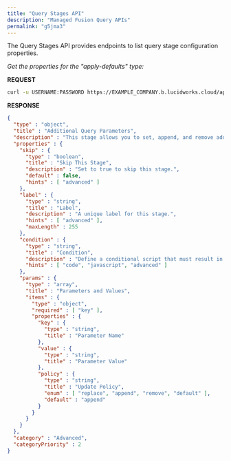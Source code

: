 ```yaml
---
title: "Query Stages API"
description: "Managed Fusion Query APIs"
permalink: "g5jma3"
---
```


The Query Stages API provides endpoints to list query stage configuration properties.

*Get the properties for the "apply-defaults" type:*

**REQUEST**

```sh
curl -u USERNAME:PASSWORD https://EXAMPLE_COMPANY.b.lucidworks.cloud/api/query-stages/schema/set-params
```

**RESPONSE**

```json
{
  "type" : "object",
  "title" : "Additional Query Parameters",
  "description" : "This stage allows you to set, append, and remove additional query parameters",
  "properties" : {
    "skip" : {
      "type" : "boolean",
      "title" : "Skip This Stage",
      "description" : "Set to true to skip this stage.",
      "default" : false,
      "hints" : [ "advanced" ]
    },
    "label" : {
      "type" : "string",
      "title" : "Label",
      "description" : "A unique label for this stage.",
      "hints" : [ "advanced" ],
      "maxLength" : 255
    },
    "condition" : {
      "type" : "string",
      "title" : "Condition",
      "description" : "Define a conditional script that must result in true or false. This can be used to determine if the stage should process or not.",
      "hints" : [ "code", "javascript", "advanced" ]
    },
    "params" : {
      "type" : "array",
      "title" : "Parameters and Values",
      "items" : {
        "type" : "object",
        "required" : [ "key" ],
        "properties" : {
          "key" : {
            "type" : "string",
            "title" : "Parameter Name"
          },
          "value" : {
            "type" : "string",
            "title" : "Parameter Value"
          },
          "policy" : {
            "type" : "string",
            "title" : "Update Policy",
            "enum" : [ "replace", "append", "remove", "default" ],
            "default" : "append"
          }
        }
      }
    }
  },
  "category" : "Advanced",
  "categoryPriority" : 2
}
```